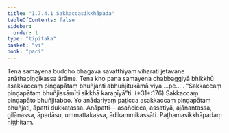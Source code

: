 ```yaml
---
title: "1.7.4.1 Sakkaccasikkhāpada"
tableOfContents: false
sidebar:
  order: 1
type: "tipitaka"
basket: "vi"
book: "paci"
---
```



<DynamicBreadcrumb />

<Division number="606" book="paci" bookNo="2" page="250">

<Paragraph number="1835" book="paci">
Tena samayena buddho bhagavā sāvatthiyaṃ viharati jetavane anāthapiṇḍikassa ārāme. Tena kho pana samayena chabbaggiyā bhikkhū asakkaccaṃ piṇḍapātaṃ bhuñjanti abhuñjitukāmā viya …pe… .
</Paragraph>

<Paragraph number="1836" book="paci">
<Emphasis>“Sakkaccaṃ piṇḍapātaṃ bhuñjissāmīti sikkhā karaṇīyā”</Emphasis>ti. (*31*:<Emphasis>176</Emphasis>)
</Paragraph>

<Paragraph number="1837" book="paci">
Sakkaccaṃ piṇḍapāto bhuñjitabbo. Yo anādariyaṃ paṭicca asakkaccaṃ piṇḍapātaṃ bhuñjati, āpatti dukkaṭassa.
</Paragraph>

<Paragraph number="1838" book="paci">
Anāpatti— asañcicca, assatiyā, ajānantassa, gilānassa, āpadāsu, ummattakassa, ādikammikassāti.

</Paragraph>
</Division>

<Paragraph number="1839" type="center" book="paci">
Paṭhamasikkhāpadaṃ niṭṭhitaṃ.
</Paragraph>